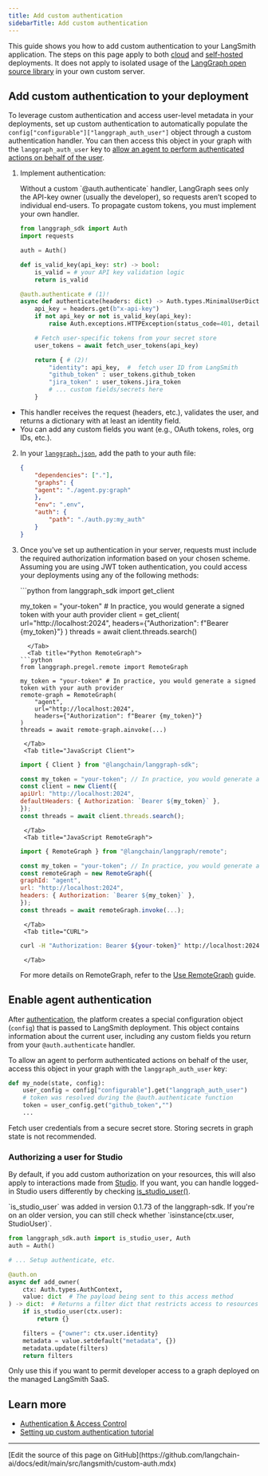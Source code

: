 ```yaml
---
title: Add custom authentication
sidebarTitle: Add custom authentication
---
```


This guide shows you how to add custom authentication to your LangSmith application. The steps on this page apply to both [cloud](/langsmith/cloud) and [self-hosted](/langsmith/self-hosted) deployments. It does not apply to isolated usage of the [LangGraph open source library](/oss/python/langgraph/overview) in your own custom server.

## Add custom authentication to your deployment

To leverage custom authentication and access user-level metadata in your deployments, set up custom authentication to automatically populate the `config["configurable"]["langgraph_auth_user"]` object through a custom authentication handler. You can then access this object in your graph with the `langgraph_auth_user` key to [allow an agent to perform authenticated actions on behalf of the user](#enable-agent-authentication).

1. Implement authentication:

    <Note>
    Without a custom `@auth.authenticate` handler, LangGraph sees only the API-key owner (usually the developer), so requests aren’t scoped to individual end-users. To propagate custom tokens, you must implement your own handler.
    </Note>

    ```python
    from langgraph_sdk import Auth
    import requests

    auth = Auth()

    def is_valid_key(api_key: str) -> bool:
        is_valid = # your API key validation logic
        return is_valid

    @auth.authenticate # (1)!
    async def authenticate(headers: dict) -> Auth.types.MinimalUserDict:
        api_key = headers.get(b"x-api-key")
        if not api_key or not is_valid_key(api_key):
            raise Auth.exceptions.HTTPException(status_code=401, detail="Invalid API key")

        # Fetch user-specific tokens from your secret store
        user_tokens = await fetch_user_tokens(api_key)

        return { # (2)!
            "identity": api_key,  #  fetch user ID from LangSmith
            "github_token" : user_tokens.github_token
            "jira_token" : user_tokens.jira_token
            # ... custom fields/secrets here
        }
    ```
  - This handler receives the request (headers, etc.), validates the user, and returns a dictionary with at least an identity field.
  - You can add any custom fields you want (e.g., OAuth tokens, roles, org IDs, etc.).

2. In your [`langgraph.json`](/langsmith/application-structure#configuration-file), add the path to your auth file:

    ```json highlight={7-9}
    {
        "dependencies": ["."],
        "graphs": {
        "agent": "./agent.py:graph"
        },
        "env": ".env",
        "auth": {
            "path": "./auth.py:my_auth"
        }
    }
    ```
3. Once you've set up authentication in your server, requests must include the required authorization information based on your chosen scheme. Assuming you are using JWT token authentication, you could access your deployments using any of the following methods:

    <Tabs>
        <Tab title="Python Client">
      ```python
      from langgraph_sdk import get_client

      my_token = "your-token" # In practice, you would generate a signed token with your auth provider
      client = get_client(
          url="http://localhost:2024",
          headers={"Authorization": f"Bearer {my_token}"}
      )
      threads = await client.threads.search()
      ```
        </Tab>
        <Tab title="Python RemoteGraph">
      ```python
      from langgraph.pregel.remote import RemoteGraph

      my_token = "your-token" # In practice, you would generate a signed token with your auth provider
      remote-graph = RemoteGraph(
          "agent",
          url="http://localhost:2024",
          headers={"Authorization": f"Bearer {my_token}"}
      )
      threads = await remote-graph.ainvoke(...)
      ```
        </Tab>
        <Tab title="JavaScript Client">
      ```javascript
      import { Client } from "@langchain/langgraph-sdk";

      const my_token = "your-token"; // In practice, you would generate a signed token with your auth provider
      const client = new Client({
      apiUrl: "http://localhost:2024",
      defaultHeaders: { Authorization: `Bearer ${my_token}` },
      });
      const threads = await client.threads.search();
      ```
        </Tab>
        <Tab title="JavaScript RemoteGraph">
      ```javascript
      import { RemoteGraph } from "@langchain/langgraph/remote";

      const my_token = "your-token"; // In practice, you would generate a signed token with your auth provider
      const remoteGraph = new RemoteGraph({
      graphId: "agent",
      url: "http://localhost:2024",
      headers: { Authorization: `Bearer ${my_token}` },
      });
      const threads = await remoteGraph.invoke(...);
      ```
        </Tab>
        <Tab title="CURL">
      ```bash
      curl -H "Authorization: Bearer ${your-token}" http://localhost:2024/threads
      ```
        </Tab>
    </Tabs>

    For more details on RemoteGraph, refer to the [Use RemoteGraph](/langsmith/use-remote-graph) guide.

## Enable agent authentication

After [authentication](#add-custom-authentication-to-your-deployment), the platform creates a special configuration object (`config`) that is passed to LangSmith deployment. This object contains information about the current user, including any custom fields you return from your `@auth.authenticate` handler.

To allow an agent to perform authenticated actions on behalf of the user, access this object in your graph with the `langgraph_auth_user` key:

```python
def my_node(state, config):
    user_config = config["configurable"].get("langgraph_auth_user")
    # token was resolved during the @auth.authenticate function
    token = user_config.get("github_token","")
    ...
```

<Note>
Fetch user credentials from a secure secret store. Storing secrets in graph state is not recommended.
</Note>

### Authorizing a user for Studio

By default, if you add custom authorization on your resources, this will also apply to interactions made from [Studio](/langsmith/studio). If you want, you can handle logged-in Studio users differently by checking [is_studio_user()](https://langchain-ai.github.io/langgraph/cloud/reference/sdk/python_sdk_ref/#langgraph_sdk.auth.types.StudioUser).

<Note>
`is_studio_user` was added in version 0.1.73 of the langgraph-sdk. If you're on an older version, you can still check whether `isinstance(ctx.user, StudioUser)`.
</Note>

```python
from langgraph_sdk.auth import is_studio_user, Auth
auth = Auth()

# ... Setup authenticate, etc.

@auth.on
async def add_owner(
    ctx: Auth.types.AuthContext,
    value: dict  # The payload being sent to this access method
) -> dict:  # Returns a filter dict that restricts access to resources
    if is_studio_user(ctx.user):
        return {}

    filters = {"owner": ctx.user.identity}
    metadata = value.setdefault("metadata", {})
    metadata.update(filters)
    return filters
```

Only use this if you want to permit developer access to a graph deployed on the managed LangSmith SaaS.

## Learn more

* [Authentication & Access Control](/langsmith/auth)
* [Setting up custom authentication tutorial](/langsmith/set-up-custom-auth)

---

<Callout icon="pen-to-square" iconType="regular">
  [Edit the source of this page on GitHub](https://github.com/langchain-ai/docs/edit/main/src/langsmith/custom-auth.mdx)
</Callout>
